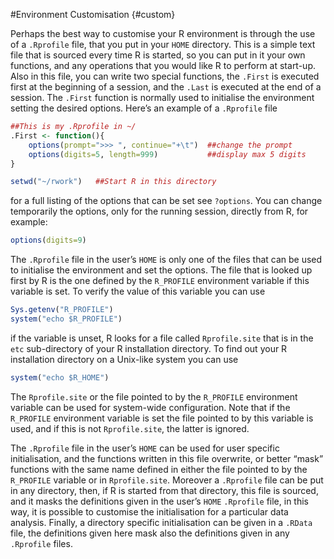
#Environment Customisation {#custom}


Perhaps the best way to customise your R environment is through the use of a `.Rprofile` file, that you put in your `HOME` directory. This is a simple text file that is sourced every time R is started, so you can put in it your own functions, and any operations that you would like R to perform at start-up. Also in this file, you can write two special functions, the `.First` is executed first at the beginning of a session, and the `.Last` is executed at the end of a session. The `.First` function is normally used to initialise the environment setting the desired options. Here's an example of a `.Rprofile` file

```r
##This is my .Rprofile in ~/
.First <- function(){
    options(prompt=">>> ", continue="+\t")  ##change the prompt
    options(digits=5, length=999)           ##display max 5 digits
}

setwd("~/rwork")   ##Start R in this directory
```

for a full listing of the options that can be set see `?options`.
You can change temporarily the options, only for the running session, directly from R, for example:
```r
options(digits=9)
```


The `.Rprofile` file in the user's `HOME` is only one of the files that can be used to initialise the environment and set the options. The file that is looked up first by R is the one defined by the `R_PROFILE` environment variable if this variable is set. To verify the value of this variable you can use

```r
Sys.getenv("R_PROFILE")
system("echo $R_PROFILE")
```

if the variable is unset, R looks for a file called `Rprofile.site` that is in the `etc` sub-directory of your R installation directory. To find out your R installation directory on a Unix-like system you can use

```r
system("echo $R_HOME")
```

The `Rprofile.site` or the file pointed to by the `R_PROFILE` environment variable can be used for system-wide configuration. Note that if the `R_PROFILE` environment variable is set the file pointed to by this variable is used, and if this is not `Rprofile.site`, the latter is ignored.

The `.Rprofile` file in the user's `HOME` can be used for user specific initialisation, and the functions written in this file  overwrite, or better "mask" functions with the same name defined in either  the file pointed to by the `R_PROFILE` variable or in `Rprofile.site`. Moreover a `.Rprofile` file can be put in any directory, then, if R is started from that directory, this file is sourced, and it masks the definitions given in the user's `HOME` `.Rprofile` file, in this way, it is possible to customise the initialisation for a particular data analysis. Finally, a directory specific initialisation can be given in a `.RData` file, the definitions given here mask also the definitions given in any  `.Rprofile` files.

